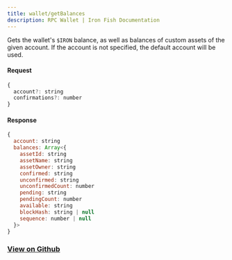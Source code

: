 ```yaml
---
title: wallet/getBalances
description: RPC Wallet | Iron Fish Documentation
---
```


Gets the wallet's `$IRON` balance, as well as balances of custom assets of the given account. If the account is not specified, the default account will be used.

#### Request

```js
{
  account?: string
  confirmations?: number
}
```

#### Response

```js
{
  account: string
  balances: Array<{
    assetId: string
    assetName: string
    assetOwner: string
    confirmed: string
    unconfirmed: string
    unconfirmedCount: number
    pending: string
    pendingCount: number
    available: string
    blockHash: string | null
    sequence: number | null
  }>
}
```

### [View on Github](https://github.com/iron-fish/ironfish/blob/master/ironfish/src/rpc/routes/wallet/getBalances.ts)
